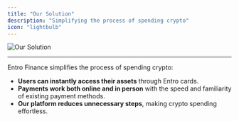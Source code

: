 ```yaml
---
title: "Our Solution"
description: "Simplifying the process of spending crypto"
icon: "lightbulb"
---
```


![Our Solution](/assets/ourSolution.png)

---

Entro Finance simplifies the process of spending crypto:

- **Users can instantly access their assets** through Entro cards.
- **Payments work both online and in person** with the speed and familiarity of existing payment methods.
- **Our platform reduces unnecessary steps**, making crypto spending effortless.
